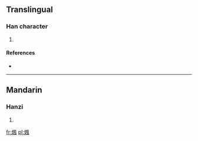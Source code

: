 ==Translingual==

===Han character===
{{Han char|rn=86|rad=火|as=09|sn=13|four=|canj=火竹弓戈 (FHNI)}}

# {{defn|Han|sort=火09}}

====References====
* {{Han ref|kx=0676.010|dkj=19175|dj=1087.060|hdz=32219.060|uh=7148|ud=29000}}

----

==Mandarin==

===Hanzi===
{{cmn-hanzi|pin=[[fèng]] ([[feng4]]), [[làn]] ([[lan4]])|wg=feng<sup>4</sup>, lan<sup>4</sup>}}

# {{defn|Mandarin|sort=火09}}

[[fr:煈]]
[[pl:煈]]